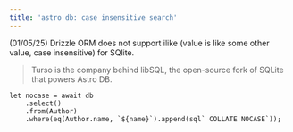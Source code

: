 ```yaml
---
title: 'astro db: case insensitive search'
---
```


(01/05/25) Drizzle ORM does not support ilike (value is like some other value, case insensitive)
for SQlite.

> Turso is the company behind libSQL, the open-source fork of SQLite that powers Astro DB.

```
let nocase = await db
    .select()
    .from(Author)
    .where(eq(Author.name, `${name}`).append(sql` COLLATE NOCASE`));
```